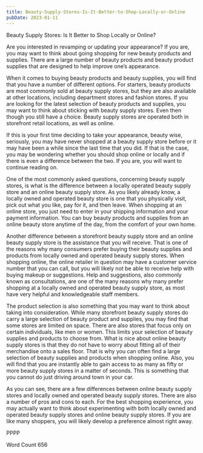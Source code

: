 ```yaml
---
title: Beauty-Supply-Stores-Is-It-Better-to-Shop-Locally-or-Online
pubDate: 2023-01-11
---
```


Beauty Supply Stores:  Is It Better to Shop Locally or Online?

Are you interested in revamping or updating your appearance?  If you are, you may want to think about going shopping for new beauty products and supplies.  There are a large number of beauty products and beauty product supplies that are designed to help improve one’s appearance.

When it comes to buying beauty products and beauty supplies, you will find that you have a number of different options. For starters, beauty products are most commonly sold at beauty supply stores, but they are also available at other locations, including department stores and fashion stores.  If you are looking for the latest selection of beauty products and supplies, you may want to think about sticking with beauty supply stores. Even then though you still have a choice.  Beauty supply stores are operated both in storefront retail locations, as well as online.

If this is your first time deciding to take your appearance, beauty wise, seriously, you may have never shopped at a beauty supply store before or it may have been a while since the last time that you did.  If that is the case, you may be wondering whether you should shop online or locally and if there is even a difference between the two.  If you are, you will want to continue reading on.

One of the most commonly asked questions, concerning beauty supply stores, is what is the difference between a locally operated beauty supply store and an online beauty supply store.  As you likely already know, a locally owned and operated beauty store is one that you physically visit, pick out what you like, pay for it, and then leave.  When shopping at an online store, you just need to enter in your shipping information and your payment information.  You can buy beauty products and supplies from an online beauty store anytime of the day, from the comfort of your own home.

Another difference between a storefront beauty supply store and an online beauty supply store is the assistance that you will receive.  That is one of the reasons why many consumers prefer buying their beauty supplies and products from locally owned and operated beauty supply stores.  When shopping online, the online retailer in question may have a customer service number that you can call, but you will likely not be able to receive help with buying makeup or suggestions.  Help and suggestions, also commonly known as consultations, are one of the many reasons why many prefer shopping at a locally owned and operated beauty supply store, as most have very helpful and knowledgeable staff members.

The product selection is also something that you may want to think about taking into consideration. While many storefront beauty supply stores do carry a large selection of beauty product and supplies, you may find that some stores are limited on space. There are also stores that focus only on certain individuals, like men or women.  This limits your selection of beauty supplies and products to choose from. What is nice about online beauty supply stores is that they do not have to worry about fitting all of their merchandise onto a sales floor.  That is why you can often find a large selection of beauty supplies and products when shopping online. Also, you will find that you are instantly able to gain access to as many as fifty or more beauty supply stores in a matter of seconds. This is something that you cannot do just driving around town in your car.

As you can see, there are a few differences between online beauty supply stores and locally owned and operated beauty supply stores.  There are also a number of pros and cons to each.  For the best shopping experience, you may actually want to think about experimenting with both locally owned and operated beauty supply stores and online beauty supply stores.  If you are like many shoppers, you will likely develop a preference almost right away.

PPPP

Word Count 656